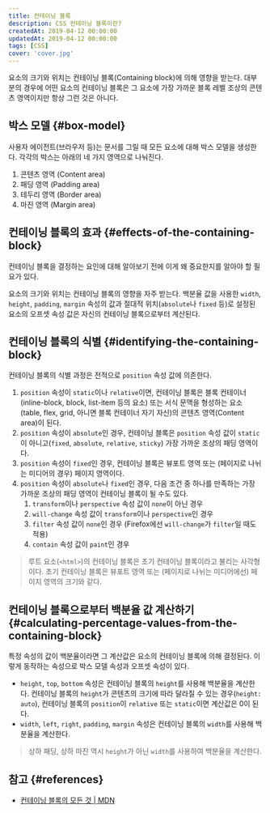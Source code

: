```yaml
---
title: 컨테이닝 블록
description: CSS 컨테이닝 블록이란?
createdAt: 2019-04-12 00:00:00
updatedAt: 2019-04-12 00:00:00
tags: [CSS]
cover: 'cover.jpg'
---
```


요소의 크기와 위치는 컨테이닝 블록(Containing block)에 의해 영향을 받는다. 대부분의 경우에 어떤 요소의 컨테이닝 블록은 그 요소에 가장 가까운 블록 레벨 조상의 콘텐츠 영역이지만 항상 그런 것은 아니다.

## 박스 모델 {#box-model}

사용자 에이전트(브라우저 등)는 문서를 그릴 때 모든 요소에 대해 박스 모델을 생성한다. 각각의 박스는 아래의 네 가지 영역으로 나눠진다.

1. 콘텐츠 영역 (Content area)
2. 패딩 영역 (Padding area)
3. 테두리 영역 (Border area)
4. 마진 영역 (Margin area)

## 컨테이닝 블록의 효과 {#effects-of-the-containing-block}

컨테이닝 블록을 결정하는 요인에 대해 알아보기 전에 이게 왜 중요한지를 알아야 할 필요가 있다.

요소의 크기와 위치는 컨테이닝 블록의 영향을 자주 받는다. 백분율 값을 사용한 `width`, `height`, `padding`, `margin` 속성의 값과 절대적 위치(`absolute`나 `fixed` 등)로 설정된 요소의 오프셋 속성 값은 자신의 컨테이닝 블록으로부터 계산된다.

## 컨테이닝 블록의 식별 {#identifying-the-containing-block}

컨테이닝 블록의 식별 과정은 전적으로 `position` 속성 값에 의존한다.

1. `position` 속성이 `static`이나 `relative`이면, 컨테이닝 블록은 블록 컨테이너(inline-block, block, list-item 등의 요소) 또는 서식 문맥을 형성하는 요소(table, flex, grid, 아니면 블록 컨테이너 자기 자신)의 콘텐츠 영역(Content area)이 된다.
2. `position` 속성이 `absolute`인 경우, 컨테이닝 블록은 `position` 속성 값이 `static`이 아니고(`fixed`, `absolute`, `relative`, `sticky`) 가장 가까운 조상의 패딩 영역이다.
3. `position` 속성이 `fixed`인 경우, 컨테이닝 블록은 뷰포트 영역 또는 (페이지로 나뉘는 미디어의 경우) 페이지 영역이다.
4. `position` 속성이 `absolute`나 `fixed`인 경우, 다음 조건 중 하나를 만족하는 가장 가까운 조상의 패딩 영역이 컨테이닝 블록이 될 수도 있다.
   1. `transform`이나 `perspective` 속성 값이 `none`이 아닌 경우
   2. `will-change` 속성 값이 `transform`이나 `perspective`인 경우
   3. `filter` 속성 값이 `none`인 경우 (Firefox에선 `will-change`가 `filter`일 때도 적용)
   4. `contain` 속성 값이 `paint`인 경우

> 루트 요소(`<html>`)의 컨테이닝 블록은 초기 컨테이닝 블록이라고 불리는 사각형이다. 초기 컨테이닝 블록은 뷰포트 영역 또는 (페이지로 나뉘는 미디어에선) 페이지 영역의 크기와 같다.

## 컨테이닝 블록으로부터 백분율 값 계산하기 {#calculating-percentage-values-from-the-containing-block}

특정 속성의 값이 백분율이라면 그 계산값은 요소의 컨테이닝 블록에 의해 결정된다. 이렇게 동작하는 속성으로 박스 모델 속성과 오프셋 속성이 있다.

- `height`, `top`, `bottom` 속성은 컨테이닝 블록의 `height`를 사용해 백분율을 계산한다. 컨테이닝 블록의 `height`가 콘텐츠의 크기에 따라 달라질 수 있는 경우(`height: auto`), 컨테이닝 블록의 `position`이 `relative` 또는 `static`이면 계산값은 0이 된다.
- `width`, `left`, `right`, `padding`, `margin` 속성은 컨테이닝 블록의 `width`를 사용해 백분율을 계산한다.

> 상하 패딩, 상하 마진 역시 `height`가 아닌 `width`를 사용하여 백분율을 계산한다.

## 참고 {#references}

* [컨테이닝 블록의 모든 것 | MDN](https://developer.mozilla.org/ko/docs/Web/CSS/All_About_The_Containing_Block)
